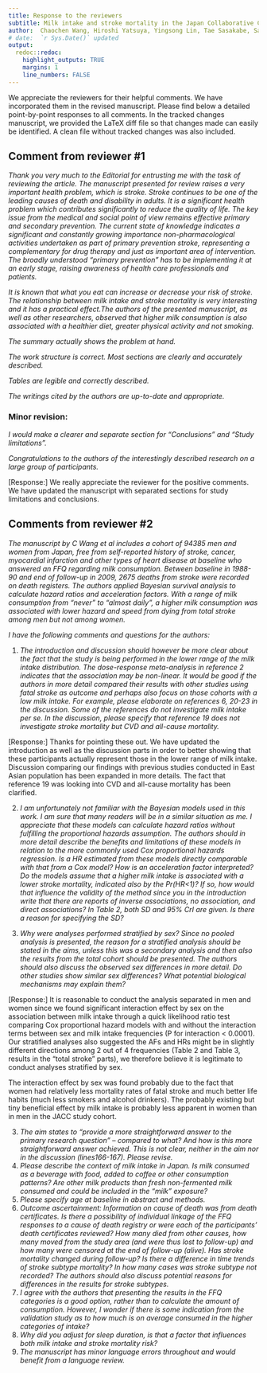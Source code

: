 ```yaml
---
title: Response to the reviewers
subtitle: Milk intake and stroke mortality in the Japan Collaborative Cohort Study - a Bayesian survival analysis
author:  Chaochen Wang, Hiroshi Yatsuya, Yingsong Lin, Tae Sasakabe, Sayo Kawai, Shogo Kikuchi, Hiroyasu Iso, Akiko Tamakoshi
# date:  `r Sys.Date()` updated
output:
  redoc::redoc:
    highlight_outputs: TRUE
    margins: 1 
    line_numbers: FALSE 
---
```



We appreciate the reviewers for their helpful comments. We have incorporated them in the revised manuscript. Please find below a detailed point-by-point responses to all comments. In the tracked changes manuscript, we provided the LaTeX diff file so that changes made can easily be identified. A clean file without tracked changes was also included. 



## Comment from reviewer #1 


*Thank you very much to the Editorial for entrusting me with the task of reviewing the article. The manuscript presented for review raises a very important health problem, which is stroke. Stroke continues to be one of the leading causes of death and disability in adults. It is a significant health problem which contributes significantly to reduce the quality of life. The key issue from the medical and social point of view remains effective primary and secondary prevention. The current state of knowledge indicates a significant and constantly growing importance non-pharmacological activities undertaken as part of primary prevention stroke, representing a complementary for drug therapy and just as important area of intervention. The broadly understood "primary prevention” has to be implementing it at an early stage, raising awareness of health care professionals and patients.*

*It is known that what you eat can increase or decrease your risk of stroke. The relationship between milk intake and stroke mortality is very interesting and it  has a practical effect.The authors of the presented manuscript, as well as other researchers, observed that higher milk consumption is also associated with a healthier diet, greater physical activity and not smoking.*

*The summary actually shows the problem at hand.*

*The work structure is correct. Most sections are clearly and accurately described.*

*Tables are legible and correctly described.*

*The writings cited by the authors are up-to-date and appropriate.*

### **Minor revision:**

*I would make a clearer and separate section for "Conclusions" and "Study limitations".*

*Congratulations to the authors of the interestingly described research on a large group of participants.*


[Response:] We really appreciate the reviewer for the positive comments. We have updated the manuscript with separated sections for study limitations and conclusions. 




## Comments from reviewer #2

*The manuscript by C Wang et al includes a cohort of 94385 men and women from Japan, free from self-reported history of stroke, cancer, myocardial infarction and other types of heart disease at baseline who answered an FFQ regarding milk consumption. Between baseline in 1988-90 and end of follow-up in 2009, 2675 deaths from stroke were recorded on death registers. The authors applied Bayesian survival analysis to calculate hazard ratios and acceleration factors. With a range of milk consumption from “never” to “almost daily”, a higher milk consumption was associated with lower hazard and speed from dying from total stroke among men but not among women.*


*I have the following comments and questions for the authors:*

1. *The introduction and discussion should however be more clear about the fact that the study is being performed in the lower range of the milk intake distribution. The dose-response meta-analysis in reference 2 indicates that the association may be non-linear. It would be good if the authors in more detail compared their results with other studies using fatal stroke as outcome and perhaps also focus on those cohorts with a low milk intake. For example, please elaborate on references 6, 20-23 in the discussion. Some of the references do not investigate milk intake per se. In the discussion, please specify that reference 19 does not investigate stroke mortality but CVD and all-cause mortality.*


[Response:] Thanks for pointing these out. We have updated the introduction as well as the discussion parts in order to better showing that these participants actually represent those in the lower range of milk intake. Discussion comparing our findings with previous studies conducted in East Asian population has been expanded in more details. The fact that reference 19 was looking into CVD and all-cause mortality has been clarified. 





2. *I am unfortunately not familiar with the Bayesian models used in this work. I am sure that many readers will be in a similar situation as me. I appreciate that these models can calculate hazard ratios without fulfilling the proportional hazards assumption. The authors should in more detail describe the benefits and limitations of these models in relation to the more commonly used Cox proportional hazards regression. Is a HR estimated from these models directly comparable with that from a Cox model? How is an acceleration factor interpreted? Do the models assume that a higher milk intake is associated with a lower stroke mortality, indicated also by the Pr(HR<1)? If so, how would that influence the validity of the method since you in the introduction write that there are reports of inverse associations, no association, and direct associations? In Table 2, both SD and 95% CrI are given. Is there a reason for specifying the SD?*


2. *Why were analyses performed stratified by sex? Since no pooled analysis is presented, the reason for a stratified analysis should be stated in the aims, unless this was a secondary analysis and then also the results from the total cohort should be presented. The authors should also discuss the observed sex differences in more detail. Do other studies show similar sex differences? What potential biological mechanisms may explain them?*


[Response:] It is reasonable to conduct the analysis separated in men and women since we found significant interaction effect by sex on the association between milk intake through a quick likelihood ratio test comparing Cox proportional hazard models with and without the interaction terms between sex and milk intake frequencies (P for interaction < 0.0001). Our stratified analyses also suggested the AFs and HRs might be in slightly different directions among 2 out of 4 frequencies (Table 2 and Table 3, results in the "total stroke" parts), we therefore believe it is legitimate to conduct analyses stratified by sex. 

The interaction effect by sex was found probably due to the fact that women had relatively less mortality rates of fatal stroke and much better life habits (much less smokers and alcohol drinkers). The probably existing but tiny beneficial effect by milk intake is probably less apparent in women than in men in the JACC study cohort.   


3. *The aim states to “provide a more straightforward answer to the primary research question” – compared to what? And how is this more straightforward answer achieved. This is not clear, neither in the aim nor in the discussion (lines166-167). Please revise.*
3. *Please describe the context of milk intake in Japan. Is milk consumed as a beverage with food, added to coffee or other consumption patterns? Are other milk products than fresh non-fermented milk consumed and could be included in the “milk” exposure?*
2. *Please specify age at baseline in abstract and methods.*
2. *Outcome ascertainment: Information on cause of death was from death certificates. Is there a possibility of individual linkage of the FFQ responses to a cause of death registry or were each of the participants’ death certificates reviewed? How many died from other causes, how many moved from the study area (and were thus lost to follow-up) and how many were censored at the end of follow-up (alive). Has stroke mortality changed during follow-up? Is there a difference in time trends of stroke subtype mortality? In how many cases was stroke subtype not recorded? The authors should also discuss potential reasons for differences in the results for stroke subtypes.*
2. *I agree with the authors that presenting the results in the FFQ categories is a good option, rather than to calculate the amount of consumption. However, I wonder if there is some indication from the validation study as to how much is on average consumed in the higher categories of intake?*
2. *Why did you adjust for sleep duration, is that a factor that influences both milk intake and stroke mortality risk?*
2. *The manuscript has minor language errors throughout and would benefit from a language review.*
